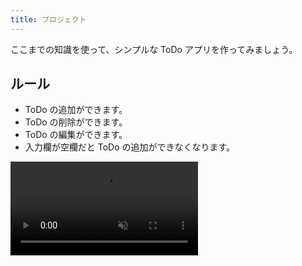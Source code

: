```yaml
---
title: プロジェクト
---
```



ここまでの知識を使って、シンプルな ToDo アプリを作ってみましょう。

## ルール

- ToDo の追加ができます。
- ToDo の削除ができます。
- ToDo の編集ができます。
- 入力欄が空欄だと ToDo の追加ができなくなります。

<video src={todoVideo} controls loop autoPlay muted />

## ヒント

いきなり作るのが難しい場合はタスクを分解してみましょう。今回はルールにある4つの課題をひとつずつ解決していきます。

1. ToDo を追加できるようにする。
2. ToDo を削除できるようにする。
3. ToDo を編集できるようにする。
4. 空の ToDo を追加できないようにする。

の4つの仕事があるので、まず 1 からやっていきましょう。

### ステップ 1: ToDo を追加する

ひとまず ToDo の一覧、ToDo の入力欄、ToDo の追加ボタンが必要です。
`ul` 要素と `input` 要素と `button` 要素を使ってみましょう。

```html title=index.html
<!doctype html>
<html lang="ja">
  <head>
    <meta charset="utf-8" />
    <title>Title</title>
  </head>
  <body>
    <ul id="todo-list"></ul>
    <input id="todo-input" />
    <button id="add-button">追加</button>
    <script src="./script.js"></script>
  </body>
</html>
```

次に JavaScript ファイルを作成して追加ボタンを押したときの処理を記述しましょう。

```javascript title=script.js
const todoList = document.getElementById("todo-list");
const todoInput = document.getElementById("todo-input");
const addButton = document.getElementById("add-button");

addButton.onclick = () => {
  // 追加ボタンを押すと ToDo を 1 つ追加する
};
```

この時箇条書きの項目として新たに `li` 要素を追加する必要があります。
DOM の章で扱ったように、[`document.createElement` 関数](https://developer.mozilla.org/ja/docs/Web/API/Document/createElement) を使うと新しい要素を作成できます。
また、[`Node#appendChild` メソッド](https://developer.mozilla.org/ja/docs/Web/API/Node/appendChild) を用いることで既存の要素内に子要素を追加することができます。

```javascript
const li = document.createElement("li");
todoList.appendChild(li);
```

また、`HTMLInputElement#value` プロパティから、DOM に対応する input 要素の入力欄への入力内容を取得できます。

```js
const todoText = document.createElement("span");
todoText.textContent = todoInput.value; // input 要素に入力された文字列を取得する
todoInput.value = ""; // input 要素の入力欄を空にする
```

<Details summary='ステップ 1 の解答例'>

```html title=index.html
<!doctype html>
<html lang="ja">
  <head>
    <meta charset="utf-8" />
    <title>Title</title>
  </head>
  <body>
    <ul id="todo-list"></ul>
    <input id="todo-input" />
    <button id="add-button">追加</button>
    <script src="./script.js"></script>
  </body>
</html>
```

```javascript title=script.js
const todoList = document.getElementById("todo-list");
const todoInput = document.getElementById("todo-input");
const addButton = document.getElementById("add-button");

addButton.onclick = () => {
  const todoItem = document.createElement("li");
  const todoText = document.createElement("span");
  todoText.textContent = todoInput.value;
  todoInput.value = "";
  todoItem.appendChild(todoText);
  todoList.appendChild(todoItem);
};
```

<ViewSource url={import.meta.url} path="_samples/step1" />

</Details>

### ステップ 2: ToDo を削除する

次に削除ボタンを追加します。
[`document.createElement` 関数](https://developer.mozilla.org/ja/docs/Web/API/Document/createElement) で `button` 要素を生成し削除ボタンにしてから [`Node#appendChild` メソッド](https://developer.mozilla.org/ja/docs/Web/API/Node/appendChild) で要素内に追加しましょう。

削除ボタンを押すと `li` 要素が 1 つ消える機能を実装するためには、ある要素から子要素を取り除く [`Node#removeChild` メソッド](https://developer.mozilla.org/ja/docs/Web/API/Node/removeChild) を使います。

```javascript
// todoList から todoItem を取り除く
todoList.removeChild(todoItem);
```

<Details summary='ステップ 2 の解答例'>

```html title=index.html
<!doctype html>
<html lang="ja">
  <head>
    <meta charset="utf-8" />
    <title>Title</title>
  </head>
  <body>
    <ul id="todo-list"></ul>
    <input id="todo-input" />
    <button id="add-button">追加</button>
    <script src="./script.js"></script>
  </body>
</html>
```

```javascript title=script.js
const todoList = document.getElementById("todo-list");
const todoInput = document.getElementById("todo-input");
const addButton = document.getElementById("add-button");

addButton.onclick = () => {
  const todoItem = document.createElement("li");
  const todoText = document.createElement("span");
  const deleteButton = document.createElement("button");
  todoText.textContent = todoInput.value;
  todoInput.value = "";
  deleteButton.textContent = "削除";
  deleteButton.onclick = () => {
    todoList.removeChild(todoItem);
  };
  todoItem.appendChild(todoText);
  todoItem.appendChild(deleteButton);
  todoList.appendChild(todoItem);
};
```

<ViewSource url={import.meta.url} path="_samples/step2" />

</Details>

### ステップ 3: ToDo を編集する

編集ボタンをつけてみましょう。

編集ボタンが押されたときに、ユーザーにテキストを入力するように促すダイアログを表示します。
[`prompt` 関数](https://developer.mozilla.org/ja/docs/Web/API/Window/prompt を使い、ユーザーに入力を求めることができます。

```javascript
// ユーザーに入力を求め、入力された値を todoText.textContent に代入する
todoText.textContent = prompt("新しい内容を入力してください。");
```

<Details summary='ステップ 3 の解答例'>

```html title=index.html
<!doctype html>
<html lang="ja">
  <head>
    <meta charset="utf-8" />
    <title>Title</title>
  </head>
  <body>
    <ul id="todo-list"></ul>
    <input id="todo-input" />
    <button id="add-button">追加</button>
    <script src="./script.js"></script>
  </body>
</html>
```

```javascript title=script.js
const todoList = document.getElementById("todo-list");
const todoInput = document.getElementById("todo-input");
const addButton = document.getElementById("add-button");

addButton.onclick = () => {
  const todoItem = document.createElement("li");
  const todoText = document.createElement("span");
  const editButton = document.createElement("button");
  const deleteButton = document.createElement("button");
  todoText.textContent = todoInput.value;
  todoInput.value = "";
  editButton.textContent = "編集";
  editButton.onclick = () => {
    todoText.textContent = prompt("編集内容を入力してください");
  };
  deleteButton.textContent = "削除";
  deleteButton.onclick = () => {
    todoList.removeChild(todoItem);
  };
  todoItem.appendChild(todoText);
  todoItem.appendChild(editButton);
  todoItem.appendChild(deleteButton);
  todoList.appendChild(todoItem);
};
```

<ViewSource url={import.meta.url} path="_samples/step3" />

</Details>

### ステップ 4: 空の ToDo を入れさせない

[`HTMLButtonElement#disabled` プロパティ](https://developer.mozilla.org/ja/docs/Web/API/HTMLButtonElement/disabled) が `true` の時、ボタンはクリックを受け付けなくなります。
入力欄が空の時にこのプロパティを `true` に、それ以外の時は `false` にすることによって空のタスクの追加を防ぐことができます。
この時、入力欄に何かキー入力があるたびに入力欄が空かどうかを判定する必要があります。
[`HTMLElement#oninput` プロパティ](https://html.spec.whatwg.org/multipage/webappapis.html#handler-oninput) にイベントハンドラを登録すると、ユーザーによって要素に入力されたときに実行される関数を定めることができます。

```javascript
todoInput.oninput = () => {
  // 入力欄が空の時はボタンを押せないようにする
  addButton.disabled = todoInput.value === "";
};
```

## 解答

<Answer>

```html title=index.html
<!doctype html>
<html lang="ja">
  <head>
    <meta charset="utf-8" />
    <title>Title</title>
  </head>
  <body>
    <ul id="todo-list"></ul>
    <input id="todo-input" />
    <button id="add-button" disabled>追加</button>
    <script src="./script.js"></script>
  </body>
</html>
```

```javascript title=script.js
const todoList = document.getElementById("todo-list");
const todoInput = document.getElementById("todo-input");
const addButton = document.getElementById("add-button");

todoInput.oninput = () => {
  addButton.disabled = todoInput.value === "";
};

addButton.onclick = () => {
  const todoItem = document.createElement("li");
  const todoText = document.createElement("span");
  const editButton = document.createElement("button");
  const deleteButton = document.createElement("button");
  todoText.textContent = todoInput.value;
  todoInput.value = "";
  editButton.textContent = "編集";
  editButton.onclick = () => {
    const input = prompt("編集内容を入力してください");
    // prompt 関数は入力された文字列が空の場合は空文字列 ("")、キャンセルされた場合は null を返す
    if (input !== "" && input !== null) todoText.textContent = input;
  };
  deleteButton.textContent = "削除";
  deleteButton.onclick = () => {
    todoList.removeChild(todoItem);
  };
  todoItem.appendChild(todoText);
  todoItem.appendChild(editButton);
  todoItem.appendChild(deleteButton);
  todoList.appendChild(todoItem);
};
```

<ViewSource url={import.meta.url} path="_samples/todo" />

</Answer>

## 発展

- ToDo を、`prompt` 関数を使わずにその場で編集できるようにしてみましょう。

:::tip

ToDo 一つに対する操作が多くなってきたので、クラスを定義してあげると分かりやすくなるかもしれません。

:::

{/* TODO: INSERT IN-PLACE EDITING VIDEO HERE */}

<Answer title="その場で編集">

```js title="script.js"
class TodoItem {
  text;

  li;
  span;
  input;
  editButton;
  confirmButton;
  deleteButton;

  constructor(text) {
    this.text = text;
    this.li = document.createElement("li");
    this.span = document.createElement("span");
    this.input = document.createElement("input");
    this.editButton = document.createElement("button");
    this.confirmButton = document.createElement("button");
    this.deleteButton = document.createElement("button");

    this.span.textContent = text;
    this.input.value = text;
    this.editButton.textContent = "編集";
    this.confirmButton.textContent = "完了";
    this.deleteButton.textContent = "削除";

    this.editButton.onclick = () => this.startEdit();
    this.confirmButton.onclick = () => this.endEdit();
    this.deleteButton.onclick = () => this.deleteSelf();

    this.input.oninput = () => this.validateConfirmButton();

    this.li.appendChild(this.span);
    this.li.appendChild(this.editButton);
    this.li.appendChild(this.deleteButton);
  }

  startEdit() {
    this.li.removeChild(this.span);
    this.li.removeChild(this.editButton);
    this.li.removeChild(this.deleteButton);
    this.li.appendChild(this.input);
    this.li.appendChild(this.confirmButton);
    this.input.value = this.text;
  }
  endEdit() {
    this.text = this.input.value;
    this.li.removeChild(this.input);
    this.li.removeChild(this.confirmButton);
    this.li.appendChild(this.span);
    this.li.appendChild(this.editButton);
    this.li.appendChild(this.deleteButton);
    this.span.textContent = this.text;
  }
  deleteSelf() {
    todoList.removeChild(this.li);
  }
  validateConfirmButton() {
    this.confirmButton.disabled = this.input.value === "";
  }
}

const todoList = document.getElementById("todo-list");
const todoInput = document.getElementById("todo-input");
const addButton = document.getElementById("add-button");

todoInput.oninput = () => (addButton.disabled = todoInput.value === "");

addButton.onclick = () => {
  const todoItem = new TodoItem(todoInput.value);
  todoList.appendChild(todoItem.li);
  todoInput.value = "";
};
```

</Answer>

- (任意) 以下の機能を自分で調べて実装してみましょう。

5. ToDo の前後に空白が入れられていた場合、それを消す
6. エンターキー・エスケープキーで編集を終了できるようにする
7. 編集ボタンを押したら自動的に input 要素にフォーカスされるようにする
8. 複数の ToDo を同時に編集できないようにする

<Answer>

5 は `String#trim` メソッド、6 は `EventTarget#addEventListener` メソッド、7 は `HTMLElement#focus` メソッドを用います。
8 は今回は、グローバル変数に編集中の `todoItem` を保存する変数を作ることで実装します。

```js title="script.js"
class TodoItem {
  text;

  li;
  span;
  input;
  editButton;
  confirmButton;
  deleteButton;

  constructor(text) {
    this.text = text;
    this.li = document.createElement("li");
    this.span = document.createElement("span");
    this.input = document.createElement("input");
    this.editButton = document.createElement("button");
    this.confirmButton = document.createElement("button");
    this.deleteButton = document.createElement("button");

    this.span.textContent = text;
    this.input.value = text;
    this.editButton.textContent = "編集";
    this.confirmButton.textContent = "完了";
    this.deleteButton.textContent = "削除";

    this.editButton.onclick = () => this.startEdit();
    this.confirmButton.onclick = () => this.endEdit();
    this.deleteButton.onclick = () => this.deleteSelf();

    this.input.oninput = () => this.validateConfirmButton();

    // 6.
    this.input.addEventListener("keydown", (event) => {
      if (event.key === "Enter" || event.key === "Escape") this.endEdit();
    });
    this.li.appendChild(this.span);
    this.li.appendChild(this.editButton);
    this.li.appendChild(this.deleteButton);
  }

  startEdit() {
    // 8.
    if (editingTodo !== null) editingTodo.endEdit();
    this.li.removeChild(this.span);
    this.li.removeChild(this.editButton);
    this.li.removeChild(this.deleteButton);
    this.li.appendChild(this.input);
    this.li.appendChild(this.confirmButton);
    this.input.value = this.text;

    // 8.
    editingTodo = this;

    // 7.
    this.input.focus();
  }
  endEdit() {
    // 5.
    this.text = this.input.value.trim();
    this.li.removeChild(this.input);
    this.li.removeChild(this.confirmButton);
    this.li.appendChild(this.span);
    this.li.appendChild(this.editButton);
    this.li.appendChild(this.deleteButton);
    this.span.textContent = this.text;

    // 8.
    editingTodo = null;
  }
  deleteSelf() {
    todoList.removeChild(this.li);
  }
  validateConfirmButton() {
    // 5.
    this.confirmButton.disabled = this.input.value.trim() === "";
  }
}

const todoList = document.getElementById("todo-list");
const todoInput = document.getElementById("todo-input");
const addButton = document.getElementById("add-button");

// 8.
let editingTodo = null;

todoInput.oninput = () => (addButton.disabled = todoInput.value === "");

// 6.
todoInput.addEventListener("keydown", (event) => {
  if (event.key === "Enter") {
    addButton.click();
  }
});
addButton.onclick = () => {
  // 5、6
  if (todoInput.value.trim() === "") return; // addButton が disabled でも Enter キーで入力できる

  // 5.
  const todoItem = new TodoItem(todoInput.value.trim());
  todoList.appendChild(todoItem.li);
  todoInput.value = "";
};
```

</Answer>
